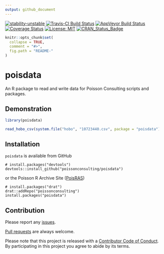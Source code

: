 ```yaml
---
output: github_document
---
```


<!-- README.md is generated from README.Rmd. Please edit that file -->

[![stability-unstable](https://img.shields.io/badge/stability-unstable-yellow.svg)](https://github.com/joethorley/stability-badges#unstable)
[![Travis-CI Build Status](https://travis-ci.org/poissonconsulting/poisdata.svg?branch=master)](https://travis-ci.org/poissonconsulting/poisdata)
[![AppVeyor Build Status](https://ci.appveyor.com/api/projects/status/github/poissonconsulting/poisdata?branch=master&svg=true)](https://ci.appveyor.com/project/poissonconsulting/poisdata)
[![Coverage Status](https://img.shields.io/codecov/c/github/poissonconsulting/poisdata/master.svg)](https://codecov.io/github/poissonconsulting/poisdata?branch=master)
[![License: MIT](https://img.shields.io/badge/License-MIT-blue.svg)](https://opensource.org/licenses/MIT)
[![CRAN_Status_Badge](http://www.r-pkg.org/badges/version/poisdata)](https://cran.r-project.org/package=poisdata)

```r
knitr::opts_chunk$set(
  collapse = TRUE,
  comment = "#>",
  fig.path = "README-"
)
```

# poisdata

An R package to read and write data for Poisson Consulting scripts and packages.

## Demonstration

```r
library(poisdata)

read_hobo_csv(system.file("hobo", "10723440.csv", package = "poisdata"))
```

## Installation

`poisdata` is available from GitHub
```
# install.packages("devtools")
devtools::install_github("poissonconsulting/poisdata")
```

or the Poisson R Archive Site ([PoisRAS](https://github.com/poissonconsulting/drat))
```
# install.packages("drat")
drat::addRepo("poissonconsulting")
install.packages("poisdata")
```
## Contribution

Please report any [issues](https://github.com/poissonconsulting/poisdata/issues).

[Pull requests](https://github.com/poissonconsulting/poisdata/pulls) are always welcome.

Please note that this project is released with a [Contributor Code of Conduct](https://github.com/poissonconsulting/poisdata/blob/master/CONDUCT.md). 
By participating in this project you agree to abide by its terms.
